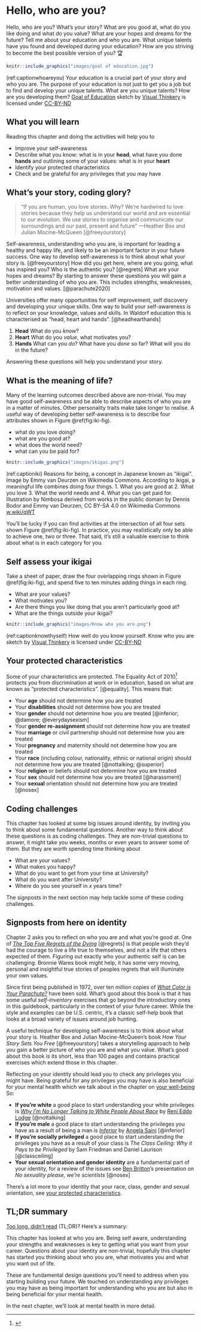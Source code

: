 # Hello, who are you?  {#knowing}

Hello, who are you? What's your story? What are you good at, what do you like doing and what do you value? What are your hopes and dreams for the future? Tell me about your education and who you are. What unique talents have you found and developed during your education? How are you striving to become the best possible version of you? 🏆

```r
knitr::include_graphics("images/goal of education.jpg")
```
(ref:captionwhoareyou) Your education is a crucial part of your story and who you are. The purpose of your education is not just to get you a job but to find and develop your unique talents. What are you unique talents? How are you developing them? [Goal of Education](https://www.flickr.com/photos/122135325@N06/16627558943/) sketch by [Visual Thinkery](https://visualthinkery.com/) is licensed under [CC-BY-ND](https://creativecommons.org/licenses/by-nd/4.0/)

## What you will learn {#ilo2}

Reading this chapter and doing the activities will help you to

* Improve your self-awareness
* Describe what you know: what is in your **head**, what have you done **hands** and outlining  some of your values: what is in your **heart**
* Identify your protected characteristics
* Check and be grateful for any privileges that you may have

## What's your story, coding glory? {#story}

> “If you are human, you love stories. Why? We're hardwired to love stories because they help us understand
>  our world and are essential to our evolution. We use stories to organise and communicate our surroundings
> and our past, present and future” ---Heather Box and Julian Mocine-McQueen [@freeyourstory]

Self-awareness, understanding who you are, is important for leading a healthy and happy life, and likely to be an important factor in your future success. One way to develop self-awareness is to think about what your story is. [@freeyourstory] How did you get here, where are you going, what has inspired you? Who is the authentic you? [@regrets] What are your hopes and dreams? By starting to answer these questions you will gain a better understanding of who you are. This includes strengths, weaknesses, motivation and values. [@parachute2020]

[comment]: <> (picneeded head, heart hands)

Universities offer many opportunities for self improvement, self discovery and developing your unique skills. One way to build your self-awareness is to reflect on your knowledge, values and skills. In Waldorf education this is characterised as “head, heart and hands”. [@headhearthands]

1. **Head** What do you *know*?
1. **Heart** What do you *value*, what motivates you?
1. **Hands**  What can you *do*? What have you *done* so far? What will you do in the future?

Answering these questions will help you understand your story.


## What is the meaning of life? {#no42}

Many of the learning outcomes described above are non-trivial. You may have good self-awareness and be able to describe aspects of who you are in a matter of minutes. Other personality traits make take longer to realise. A useful way of developing better self-awareness is to describe four attributes shown in Figure \@ref(fig:iki-fig).

* what do you love doing?
* what are you good at?
* what does the world need?
* what can you be paid for?

```r
knitr::include_graphics("images/ikigai.png")
```
(ref:captioniki) Reasons for being, a concept in Japanese known as  “ikigai”. Image by Emmy van Deurzen on Wikimedia Commons. According to ikigai, a meaningful life combines doing four things. 1. What you are good at 2. What you love 3. What the world needs and 4. What you can get paid for. Illustration by Nimbosa derived from works in the public domain by Dennis Bodor and Emmy van Deurzen, CC BY-SA 4.0 on Wikimedia Commons [w.wiki/qWT](https://w.wiki/qWT)

You'll be lucky if you can find activities at the intersection of all four sets shown Figure \@ref(fig:iki-fig). In practice, you may realistically only be able to achieve one, two or three. That said, it's still a valuable exercise to think about what is in each category for you.

## Self assess your ikigai

Take a sheet of paper, draw the four overlapping rings shown in Figure \@ref(fig:iki-fig), and spend five to ten minutes adding things in each ring.

* What are your values?
* What motivates you?
* Are there things you like doing that you aren’t particularly good at?
* What are the things outside your ikigai?

```r
knitr::include_graphics("images/Know who you are.png")
```
(ref:captionknowthyself) How well do you know yourself. Know who you are sketch by [Visual Thinkery](https://visualthinkery.com) is licensed under [CC-BY-ND](https://creativecommons.org/licenses/by-nd/4.0/)

## Your protected characteristics {#protected}

Some of your characteristics are protected. The Equality Act of 2010^[\url{http://www.legislation.gov.uk/ukpga/2010/15/contents}] protects you from discrimination at work or in education, based on what are known as "protected characteristics". [@equality]. This means that:


* Your **age** should not determine how you are treated
* Your **disabilities** should not determine how you are treated
* Your **gender** should not determine how you are treated [@inferior; @damore; @everydaysexism]
* Your **gender re-assignment** should not determine how you are treated
* Your **marriage** or civil partnership should not determine how you are treated
* Your **pregnancy** and maternity should not determine how you are treated
* Your **race** (including colour, nationality, ethnic or national origin) should not determine how you are treated [@nottalking; @superior]
* Your **religion** or beliefs should not determine how you are treated
* Your **sex** should not determine how you are treated [@harassment]
* Your **sexual** orientation should not determine how you are treated [@nosex]

<!--


<!--
* What is discrimination?
* How might you be discriminated against during job applications and interviews?
* How might you be discriminated against during employment?
* How might you be discriminated against in education?-->

## Coding challenges {#goals}

This chapter has looked at some big issues around identity, by inviting you to think about some fundamental questions. Another way to think about these questions is as coding challenges. They are non-trivial questions to answer, it might take you weeks, months or even years to answer some of them. But they are worth spending time thinking about

* What are your values?
* What makes you happy?
* What do you want to get from your time at University?
* What do you want after University?
* Where do you see yourself in *x* years time?

The signposts in the next section may help tackle some of these coding challenges.

<!--* What makes you happy? [@danpink; @autonomy]
* What is a SMART goal? ^[https://en.wikipedia.org/wiki/SMART_criteria]-->

## Signposts from here on identity {#sign2}

Chapter 2 asks you to reflect on who you are and what you're good at. One of *[The Top Five Regrets of the Dying](https://en.wikipedia.org/wiki/The_Top_Five_Regrets_of_the_Dying)* [@regrets] is that people wish they'd had the courage to live a life true to themselves, and not a life that others expected of them. Figuring out exactly who your authentic self is can be challenging. Bronnie Wares book might help, it has some very moving, personal and insightful true stories of peoples regrets that will illuminate your own values.

Since first being published in 1972, over ten million copies of *[What Color is Your Parachute?](https://en.wikipedia.org/wiki/What_Color_is_Your_Parachute%3F)* have been sold. What's good about this book is that it has some useful *self-inventory* exercises that go beyond the introductory ones in this guidebook, particularly in the context of your future career. While the style and examples can be U.S. centric, it's a classic self-help book that looks at a broad variety of issues around job hunting.

A useful technique for developing self-awareness is to think about what your story is. Heather Box and Julian Mocine-McQueen's book *How Your Story Sets You Free* [@freeyourstory] takes a storytelling approach to help you gain a better picture of who you are and what you value. What's good about this book is its short, less than 100 pages and contains practical exercises which extend those in this chapter.

Reflecting on your identity should lead you to check any privileges you might have. Being grateful for any privileges you may have is also beneficial for your mental health which we talk about in the chapter on [your well-being](#wellbeing) So:

* **If you're white** a good place to start understanding your white privileges is *[Why I'm No Longer Talking to White People About Race](https://en.wikipedia.org/wiki/Why_I'm_No_Longer_Talking_to_White_People_About_Race)* by [Reni Eddo Lodge](https://en.wikipedia.org/wiki/Reni_Eddo-Lodge) [@nottalking]
* **If you're male** a good place to start understanding the privileges you have as a result of being a man is *[Inferior](https://en.wikipedia.org/wiki/Inferior_(book))* by [Angela Saini](https://en.wikipedia.org/wiki/Angela_Saini) [@inferior]
* **If you're socially privileged** a good place to start understanding the privileges you have as a result of your class is *The Class Ceiling: Why it Pays to be Privileged* by Sam Friedman and Daniel Laurison [@classceiling]
* **Your sexual orientation and gender identity** are a fundamental part of your identity, for a review of the issues see [Ben Britton](https://en.wikipedia.org/wiki/Ben_Britton)'s presentation on *No sexuality please, we're scientists*  [@nosex]

There's a lot more to your identity that your race, class, gender and sexual orientation, see [your protected characteristics](#protected).

<!-- neurodiversity: autism, aspergers, dyslexia, dyspraxia, ADHD, tourettes etc
<!--
## Helping and improving yourself {#ur}

* What are the benefits of stepping outside your comfort zone?
* What is inside (and outside) your stretch zone?
* What might you gain by trying something new
* When is it not beneficial to compare yourself to your peers?
* What is a growth mindset and how is it relevant ?-->


## TL;DR summary {#tldr2}

[Too long, didn't read](https://en.wiktionary.org/wiki/too_long;_didn%27t_read) (TL;DR)? Here's a summary:  

This chapter has looked at who you are. Being self aware, understanding your strengths and weaknesses is key to getting what you want from your career. Questions about your identity are non-trivial, hopefully this chapter has started you thinking about who you are, what motivates you and what you want out of life.

These are fundamental design questions you'll need to address when you starting building your future. We touched on understanding any privileges you may have as being important for understanding who you are but also in being beneficial for your mental health.

In the next chapter, we'll look at mental health in more detail.
